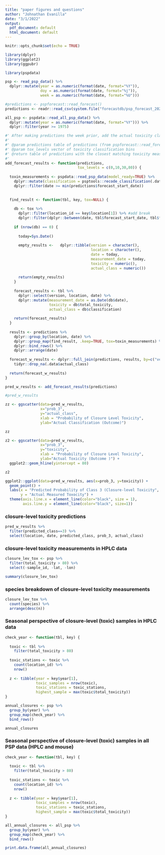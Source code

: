 ```yaml
---
title: "paper figures and questions"
author: "Johnathan Evanilla"
date: "3/1/2022"
output:
  pdf_document: default
  html_document: default
---
```


```r
knitr::opts_chunk$set(echo = TRUE)
```


```r
library(dplyr)
library(ggplot2)
library(ggpubr)

library(pspdata)
```

```r
psp <- read_psp_data() %>% 
  dplyr::mutate(year = as.numeric(format(date, format="%Y")),
                doy = as.numeric(format(date, format="%j")),
                week = as.numeric(format(date, format="%U")))

#predictions <- pspforecast::read_forecast()
predictions <- readr::read_csv(system.file("forecastdb/psp_forecast_2021.csv.gz", package="pspforecast"))

all_psp <- pspdata::read_all_psp_data() %>% 
  dplyr::mutate(year = as.numeric(format(date, format="%Y"))) %>% 
  dplyr::filter(year >= 1975)
```


```r
#' After making predictions the week prior, add the actual toxicity classification to assess
#' 
#' @param predictions table of predictions (from pspforecast::read_forecast())
#' @param tox_levels vector of toxicity classification bins
#' @return table of predictions with the closest matching toxicity measurement
#' 
add_forecast_results <- function(predictions, 
                                 tox_levels = c(0,10,30,80)) {
  
  toxin_measurements <- pspdata::read_psp_data(model_ready=TRUE) %>% 
    dplyr::mutate(classification = psptools::recode_classification(.data$total_toxicity, tox_levels)) %>% 
    dplyr::filter(date >= min(predictions$forecast_start_date))
  
  
  find_result <- function(tbl, key, tox=NULL) {
    
    db <- tox %>% 
      dplyr::filter(location_id == key$location[1]) %>% #add break
      dplyr::filter(dplyr::between(date, tbl$forecast_start_date, tbl$forecast_end_date))
    
    if (nrow(db) == 0) {
      
      today=Sys.Date()
      
      empty_results <-   dplyr::tibble(version = character(),
                                       location = character(),
                                       date = today,
                                       measurement_date = today,
                                       toxicity = numeric(),
                                       actual_class = numeric())
      
      return(empty_results)
    }
    
    forecast_results <- tbl %>% 
      dplyr::select(version, location, date) %>% 
      dplyr::mutate(measurement_date = as.Date(db$date),
                    toxicity = db$total_toxicity,
                    actual_class = db$classification)
    
    return(forecast_results)
  }
  
  results <- predictions %>%
    dplyr::group_by(location, date) %>% 
    dplyr::group_map(find_result, .keep=TRUE, tox=toxin_measurements) %>% 
    dplyr::bind_rows() %>% 
    dplyr::arrange(date)
  
  forecast_w_results <- dplyr::full_join(predictions, results, by=c("version", "location", "date")) %>% 
    tidyr::drop_na(.data$actual_class)
  
  return(forecast_w_results)
}

```



```r
pred_w_results <- add_forecast_results(predictions)

#pred_w_results
```


```r
zz <- ggscatter(data=pred_w_results,
                x="prob_3",
                y="actual_class",
                xlab = "Probability of Closure Level Toxicity",
                ylab="Actual Classification (Outcome)")

zz
```
\newpage

```r
z2 <- ggscatter(data=pred_w_results,
                x="prob_3",
                y="toxicity",
                xlab = "Probability of Closure Level Toxicity",
                ylab="Actual Toxicity (Outcome )") +
  ggplot2::geom_hline(yintercept = 80)

z2

```


```r
ggplot2::ggplot(data=pred_w_results, aes(x=prob_3, y=toxicity)) +
  geom_point() +
  labs(x = "Predicted Probability of Class 3 (Closure-level Toxicity",
       y = "Actual Measured Toxocity") +
  theme(axis.line.x = element_line(color="black", size = 1),
        axis.line.y = element_line(color="black", size=1))
```



\newpage

### closure-level toxicity predictions

```r
pred_w_results %>% 
  filter(predicted_class==3) %>% 
  select(location, date, predicted_class, prob_3, actual_class)
```

\newpage

### closure-level toxicity measurements in HPLC data

```r
closure_lev_tox <- psp %>% 
  filter(total_toxicity > 80) %>% 
  select(-sample_id, -lat, -lon)

summary(closure_lev_tox)
```

\newpage

### species breakdown of closure-level toxicity measurements
```r
closure_lev_tox %>% 
  count(species) %>% 
  arrange(desc(n))
```

\newpage

### Seasonal perspective of closure-level (toxic) samples in HPLC data

```r

check_year <- function(tbl, key) {
  
  toxic <- tbl %>% 
    filter(total_toxicity > 80)
  
  toxic_stations <- toxic %>% 
    count(location_id) %>% 
    nrow()
  
  z <- tibble(year = key$year[1],
              toxic_samples = nrow(toxic),
              toxic_stations = toxic_stations,
              highest_sample = max(toxic$total_toxicity))
}

annual_closures <- psp %>% 
  group_by(year) %>% 
  group_map(check_year) %>% 
  bind_rows()

annual_closures
```

\newpage

### Seasonal perspective of closure-level (toxic) samples in all PSP data (HPLC and mouse)

```r
check_year <- function(tbl, key) {
  
  toxic <- tbl %>% 
    filter(total_toxicity > 80)
  
  toxic_stations <- toxic %>% 
    count(location_id) %>% 
    nrow()
  
  z <- tibble(year = key$year[1],
              toxic_samples = nrow(toxic),
              toxic_stations = toxic_stations,
              highest_sample = max(toxic$total_toxicity))
}

all_annual_closures <- all_psp %>% 
  group_by(year) %>% 
  group_map(check_year) %>% 
  bind_rows()

print.data.frame(all_annual_closures)
```

